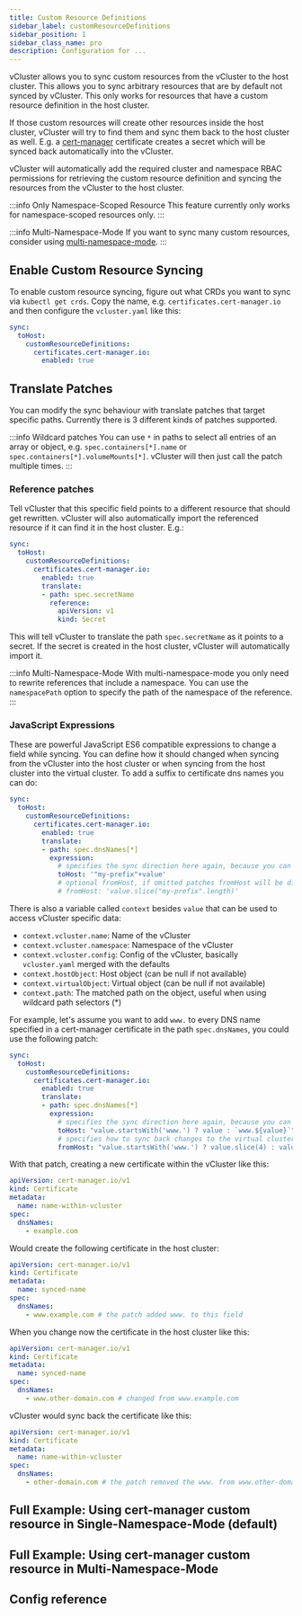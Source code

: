 ```yaml
---
title: Custom Resource Definitions
sidebar_label: customResourceDefinitions
sidebar_position: 1
sidebar_class_name: pro
description: Configuration for ...
---
```



<ProAdmonition/>

vCluster allows you to sync custom resources from the vCluster to the host cluster. This allows you to sync arbitrary resources that are by default not synced by vCluster. This only works for resources that have a custom resource definition in the host cluster.

If those custom resources will create other resources inside the host cluster, vCluster will try to find them and sync them back to the host cluster as well. E.g. a [cert-manager](https://cert-manager.io/) certificate creates a secret which will be synced back automatically into the vCluster.

vCluster will automatically add the required cluster and namespace RBAC permissions for retrieving the custom resource definition and syncing the resources from the vCluster to the host cluster.
<br />

:::info Only Namespace-Scoped Resource
This feature currently only works for namespace-scoped resources only.
:::

:::info Multi-Namespace-Mode
If you want to sync many custom resources, consider using [multi-namespace-mode](../../../experimental/multi-namespace-mode).
:::

## Enable Custom Resource Syncing

To enable custom resource syncing, figure out what CRDs you want to sync via `kubectl get crds`. Copy the name, e.g. `certificates.cert-manager.io` and then configure the `vcluster.yaml` like this:
```yaml
sync:
  toHost:
    customResourceDefinitions:
      certificates.cert-manager.io:
        enabled: true
```

## Translate Patches

You can modify the sync behaviour with translate patches that target specific paths. Currently there is 3 different kinds of patches supported.

:::info Wildcard patches
You can use `*` in paths to select all entries of an array or object, e.g. `spec.containers[*].name` or `spec.containers[*].volumeMounts[*]`. vCluster will then just call the patch multiple times.
:::

### Reference patches

Tell vCluster that this specific field points to a different resource that should get rewritten. vCluster will also automatically import the referenced resource if it can find it in the host cluster. E.g.:
```yaml
sync:
  toHost:
    customResourceDefinitions:
      certificates.cert-manager.io:
        enabled: true
        translate:
        - path: spec.secretName
          reference:
            apiVersion: v1
            kind: Secret
```

This will tell vCluster to translate the path `spec.secretName` as it points to a secret. If the secret is created in the host cluster, vCluster will automatically import it.

:::info Multi-Namespace-Mode
With multi-namespace-mode you only need to rewrite references that include a namespace. You can use the `namespacePath` option to specify the path of the namespace of the reference.
:::

### JavaScript Expressions

These are powerful JavaScript ES6 compatible expressions to change a field while syncing. You can define how it should changed when syncing from the vCluster into the host cluster or when syncing from the host cluster into the virtual cluster. To add a suffix to certificate dns names you can do:
```yaml
sync:
  toHost:
    customResourceDefinitions:
      certificates.cert-manager.io:
        enabled: true
        translate:
        - path: spec.dnsNames[*]
          expression:
            # specifies the sync direction here again, because you can also react on change for fromHost with an expression
            toHost: '"my-prefix"+value'
            # optional fromHost, if omitted patches fromHost will be discarded
            # fromHost: 'value.slice("my-prefix".length)'
```

There is also a variable called `context` besides `value` that can be used to access vCluster specific data:
* `context.vcluster.name`: Name of the vCluster
* `context.vcluster.namespace`: Namespace of the vCluster
* `context.vcluster.config`: Config of the vCluster, basically `vcluster.yaml` merged with the defaults
* `context.hostObject`: Host object (can be null if not available)
* `context.virtualObject`: Virtual object (can be null if not available)
* `context.path`: The matched path on the object, useful when using wildcard path selectors (*)

For example, let's assume you want to add `www.` to every DNS name specified in a cert-manager certificate in the path `spec.dnsNames`, you could use the following patch:
```yaml
sync:
  toHost:
    customResourceDefinitions:
      certificates.cert-manager.io:
        enabled: true
        translate:
        - path: spec.dnsNames[*]
          expression:
            # specifies the sync direction here again, because you can also react on change for fromHost
            toHost: "value.startsWith('www.') ? value : `www.${value}`"
            # specifies how to sync back changes to the virtual cluster. If omitted will not sync back changes.
            fromHost: "value.startsWith('www.') ? value.slice(4) : value"
```

With that patch, creating a new certificate within the vCluster like this:
```yaml
apiVersion: cert-manager.io/v1
kind: Certificate
metadata:
  name: name-within-vcluster
spec:
  dnsNames:
    - example.com
```

Would create the following certificate in the host cluster:
```yaml
apiVersion: cert-manager.io/v1
kind: Certificate
metadata:
  name: synced-name
spec:
  dnsNames:
    - www.example.com # the patch added www. to this field
```

When you change now the certificate in the host cluster like this:
```yaml
apiVersion: cert-manager.io/v1
kind: Certificate
metadata:
  name: synced-name
spec:
  dnsNames:
    - www.other-domain.com # changed from www.example.com
```

vCluster would sync back the certificate like this:
```yaml
apiVersion: cert-manager.io/v1
kind: Certificate
metadata:
  name: name-within-vcluster
spec:
  dnsNames:
    - other-domain.com # the patch removed the www. from www.other-domain.com
```

## Full Example: Using cert-manager custom resource in Single-Namespace-Mode (default)

<CertManagerExample singleNamespace />

## Full Example: Using cert-manager custom resource in Multi-Namespace-Mode

<CertManagerExample />

## Config reference

<CustomResourceDefinitions/>
